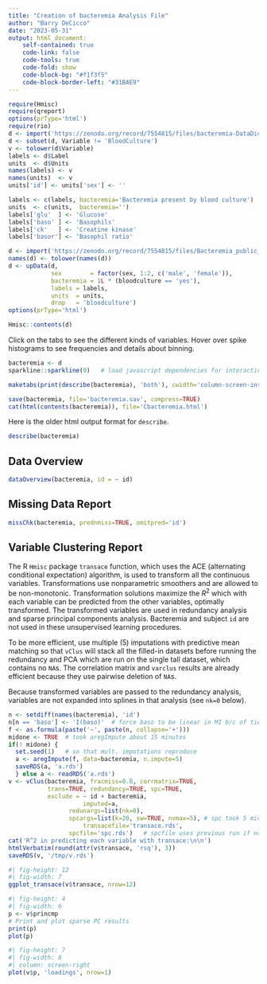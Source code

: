 ```yaml
---
title: "Creation of bacteremia Analysis File"
author: "Barry DeCicco"
date: "2023-05-31"
output: html_document:
    self-contained: true
    code-link: false
    code-tools: true
    code-fold: show
    code-block-bg: "#f1f3f5"
    code-block-border-left: "#31BAE9"
---
```


```r
require(Hmisc)
require(qreport)
options(prType='html')
require(rio)
d <- import('https://zenodo.org/record/7554815/files/bacteremia-DataDictionary.csv?download=1')
d <- subset(d, Variable != 'BloodCulture')
v <- tolower(d$Variable)
labels <- d$Label
units  <- d$Units
names(labels) <- v
names(units)  <- v
units['id'] <- units['sex'] <- ''

labels <- c(labels, bacteremia='Bacteremia present by blood culture')
units  <- c(units,  bacteremia='')
labels['glu'  ] <- 'Glucose'
labels['baso' ] <- 'Basophils'
labels['ck'   ] <- 'Creatine kinase'
labels['basor'] <- 'Basophil ratio'

d <- import('https://zenodo.org/record/7554815/files/Bacteremia_public_S2.csv?download=1')
names(d) <- tolower(names(d))
d <- upData(d,
            sex        = factor(sex, 1:2, c('male', 'female')),
            bacteremia = 1L * (bloodculture == 'yes'),
            labels = labels,
            units  = units,
            drop   = 'bloodculture')
options(prType='html')

Hmisc::contents(d)
```

Click on the tabs to see the different kinds of variables.  Hover over spike histograms to see frequencies and details about binning.

```r
bacteremia <- d
sparkline::sparkline(0)   # load javascript dependencies for interactive spike histograms

maketabs(print(describe(bacteremia), 'both'), cwidth='column-screen-inset-shaded')
```

```r
save(bacteremia, file='bacteremia.sav', compress=TRUE)
cat(html(contents(bacteremia)), file='Cbacteremia.html')
```

Here is the older html output format for `describe`.

```r
describe(bacteremia)
```

## Data Overview

```r
dataOverview(bacteremia, id = ~ id)
```

## Missing Data Report

```r
missChk(bacteremia, prednmiss=TRUE, omitpred='id')
```

## Variable Clustering Report

The R `Hmisc` package `transace` function, which uses the ACE (alternating conditional expectation) algorithm, is used to transform all the continuous variables.  Transformations use nonparametric smoothers and are allowed to be non-monotonic.  Transformation solutions maximize the $R^2$ which with each variable can be predicted from the other variables, optimally transformed.  The transformed variables are used in redundancy analysis and sparse principal components analysis.  Bacteremia and subject `id` are not used in these unsupervised learning procedures.

To be more efficient, use multiple (5) imputations with predictive mean matching so that `vClus` will stack all the filled-in datasets before running the redundancy and PCA which are run on the single tall dataset, which contains no `NA`s.  The correlation matrix and `varclus` results are already efficient because they use pairwise deletion of `NA`s.

Because transformed variables are passed to the redundancy analysis, variables are not expanded into splines in that analysis (see `nk=0` below).


```r
n <- setdiff(names(bacteremia), 'id')
n[n == 'baso'] <- 'I(baso)'  # force baso to be linear in MI b/c of ties
f <- as.formula(paste('~', paste(n, collapse='+')))
midone <- TRUE  # took aregImpute about 15 minutes
if(! midone) {
  set.seed(1)   # so that mult. imputations reproduce
  a <- aregImpute(f, data=bacteremia, n.impute=5)
  saveRDS(a, 'a.rds')
  } else a <- readRDS('a.rds')
v <- vClus(bacteremia, fracmiss=0.8, corrmatrix=TRUE,
           trans=TRUE, redundancy=TRUE, spc=TRUE,
           exclude = ~ id + bacteremia,
                     imputed=a,
                 redunargs=list(nk=0),
                 spcargs=list(k=20, sw=TRUE, nvmax=5), # spc took 5 minutes
                     transacefile='transace.rds',
                 spcfile='spc.rds')   # spcfile uses previous run if nothing changed
cat('R^2 in predicting each variable with transace:\n\n')
htmlVerbatim(round(attr(v$transace, 'rsq'), 3))
saveRDS(v, '/tmp/v.rds')
```

```r
#| fig-height: 12
#| fig-width: 7
ggplot_transace(v$transace, nrow=12)
```

```r
#| fig-height: 4
#| fig-width: 6
p <- v$princmp
# Print and plot sparse PC results
print(p)
plot(p)
```

```r
#| fig-height: 7
#| fig-width: 8
#| column: screen-right
plot(v$p, 'loadings', nrow=1)
```
